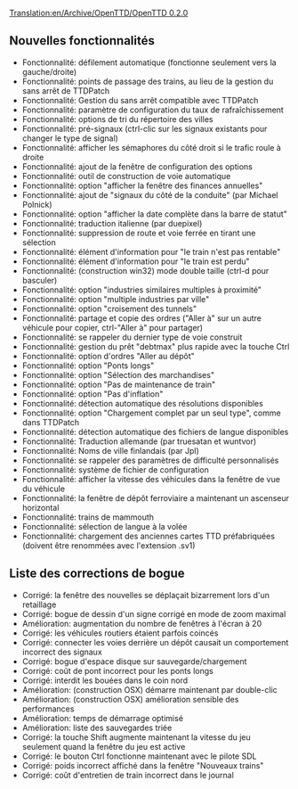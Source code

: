 [[Translation:en/Archive/OpenTTD/OpenTTD 0.2.0]]


{{fr/Archive/OpenTTD/Livraison|prec=en/Archive/OpenTTD/OpenTTD 0.1.4|suiv=en/Archive/OpenTTD/OpenTTD 0.2.1|date=03/04/2004}}

==Nouvelles fonctionnalités==
*Fonctionnalité: défilement automatique (fonctionne seulement vers la gauche/droite)
*Fonctionnalité: points de passage des trains, au lieu de la gestion du sans arrêt de TTDPatch
*Fonctionnalité: Gestion du sans arrêt compatible avec TTDPatch
*Fonctionnalité: paramètre de configuration du taux de rafraîchissement
*Fonctionnalité: options de tri du répertoire des villes
*Fonctionnalité: pré-signaux (ctrl-clic sur les signaux existants pour changer le type de signal)
*Fonctionnalité: afficher les sémaphores du côté droit si le trafic roule à droite
*Fonctionnalité: ajout de la fenêtre de configuration des options
*Fonctionnalité: outil de construction de voie automatique
*Fonctionnalité: option "afficher la fenêtre des finances annuelles"
*Fonctionnalité: ajout de "signaux du côté de la conduite" (par Michael Polnick)
*Fonctionnalité: option "afficher la date complète dans la barre de statut"
*Fonctionnalité: traduction italienne (par duepixel)
*Fonctionnalité: suppression de route et voie ferrée en tirant une sélection
*Fonctionnalité: élément d'information pour "le train n'est pas rentable"
*Fonctionnalité: élément d'information pour "le train est perdu"
*Fonctionnalité: (construction win32) mode double taille (ctrl-d pour basculer)
*Fonctionnalité: option "industries similaires multiples à proximité"
*Fonctionnalité: option "multiple industries par ville"
*Fonctionnalité: option "croisement des tunnels"
*Fonctionnalité: partage et copie des ordres ("Aller à" sur un autre véhicule pour copier, ctrl-"Aller à" pour partager)
*Fonctionnalité: se rappeler du dernier type de voie construit
*Fonctionnalité: gestion du prêt "debtmax" plus rapide avec la touche Ctrl
*Fonctionnalité: option d'ordres "Aller au dépôt"
*Fonctionnalité: option "Ponts longs"
*Fonctionnalité: option "Sélection des marchandises"
*Fonctionnalité: option "Pas de maintenance de train"
*Fonctionnalité: option "Pas d'inflation"
*Fonctionnalité: détection automatique des résolutions disponibles
*Fonctionnalité: option "Chargement complet par un seul type", comme dans TTDPatch
*Fonctionnalité: détection automatique des fichiers de langue disponibles
*Fonctionnalité: Traduction allemande (par truesatan et wuntvor)
*Fonctionnalité: Noms de ville finlandais (par Jpl)
*Fonctionnalité: se rappeler des paramètres de difficulté personnalisés
*Fonctionnalité: système de fichier de configuration
*Fonctionnalité: afficher la vitesse des véhicules dans la fenêtre de vue du véhicule
*Fonctionnalité: la fenêtre de dépôt ferroviaire a maintenant un ascenseur horizontal
*Fonctionnalité: trains de mammouth
*Fonctionnalité: sélection de langue à la volée
*Fonctionnalité: chargement des anciennes cartes TTD préfabriquées (doivent être renommées avec l'extension .sv1)

==Liste des corrections de bogue==
*Corrigé: la fenêtre des nouvelles se déplaçait bizarrement lors d'un retaillage
*Corrigé: bogue de dessin d'un signe corrigé en mode de zoom maximal
*Amélioration: augmentation du nombre de fenêtres à l'écran à 20
*Corrigé: les véhicules routiers étaient parfois coincés
*Corrigé: connecter les voies derrière un dépôt causait un comportement incorrect des signaux
*Corrigé: bogue d'espace disque sur sauvegarde/chargement
*Corrigé: coût de pont incorrect pour les ponts longs
*Corrigé: interdit les bouées dans le coin nord
*Amélioration: (construction OSX) démarre maintenant par double-clic
*Amélioration: (construction OSX) amélioration sensible des performances
*Amélioration: temps de démarrage optimisé
*Amélioration: liste des sauvegardes triée
*Corrigé: la touche Shift augmente maintenant la vitesse du jeu seulement quand la fenêtre du jeu est active
*Corrigé: le bouton Ctrl fonctionne maintenant avec le pilote SDL
*Corrigé: poids incorrect affiché dans la fenêtre "Nouveaux trains"
*Corrigé: coût d'entretien de train incorrect dans le journal